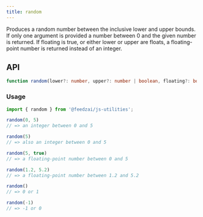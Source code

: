 ```yaml
---
title: random
---
```

Produces a random number between the inclusive lower and upper bounds.
If only one argument is provided a number between 0 and the given number is returned.
If floating is true, or either lower or upper are floats, a floating-point number is returned instead of an integer.

## API

```typescript
function random(lower?: number, upper?: number | boolean, floating?: boolean): number;
```

### Usage

```typescript
import { random } from '@feedzai/js-utilities';

random(0, 5)
// => an integer between 0 and 5

random(5)
// => also an integer between 0 and 5

random(5, true)
// => a floating-point number between 0 and 5

random(1.2, 5.2)
// => a floating-point number between 1.2 and 5.2

random()
// => 0 or 1

random(-1)
// => -1 or 0
```
